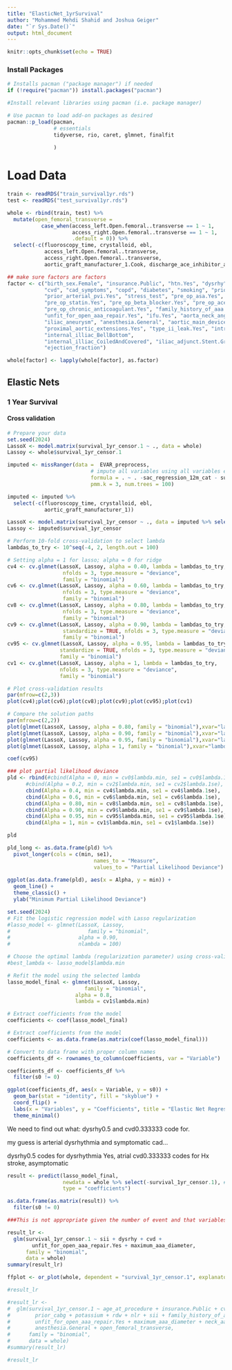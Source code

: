```yaml
---
title: "ElasticNet_1yrSurvival"
author: "Mohammed Mehdi Shahid and Joshua Geiger" 
date: "`r Sys.Date()`"
output: html_document
---
```


```r
knitr::opts_chunk$set(echo = TRUE)
```


### Install Packages

```r
# Installs pacman ("package manager") if needed
if (!require("pacman")) install.packages("pacman")

#Install relevant libraries using pacman (i.e. package manager)

# Use pacman to load add-on packages as desired
pacman::p_load(pacman, 
               # essentials
               tidyverse, rio, caret, glmnet, finalfit
               
               )
```


# Load Data
```r
train <- readRDS("train_survival1yr.rds")
test <- readRDS("test_survival1yr.rds")

whole <- rbind(train, test) %>%
  mutate(open_femoral_transverse =
           case_when(access_left.Open.femoral..transverse == 1 ~ 1,
                     access_right.Open.femoral..transverse == 1 ~ 1,
                     .default = 0)) %>%
  select(-c(fluoroscopy_time, crystalloid, ebl,
            access_left.Open.femoral..transverse,
            access_right.Open.femoral..transverse,
            aortic_graft_manufacturer_1.Cook, discharge_ace_inhibitor_arb.Yes))

## make sure factors are factors
factor <- c("birth_sex.Female", "insurance.Public", "htn.Yes", "dysrhy", "functional_status",
            "cvd", "cad_symptoms", "copd", "diabetes", "smoking", "prior_cabg", "prior_pci",
            "prior_arterial_pvi.Yes", "stress_test", "pre_op_asa.Yes", "pre_op_p2y12_antagonist.Yes",
            "pre_op_statin.Yes", "pre_op_beta_blocker.Yes", "pre_op_ace_inhibitor_arb.Yes",
            "pre_op_chronic_anticoagulant.Yes", "family_history_of_aaa.Yes",
            "unfit_for_open_aaa_repair.Yes", "ifu.Yes", "aorta_neck_angle", "neck_aaa_angle",
            "iliac_aneurysm", "anesthesia.General", "aortic_main_device.Aorto.bi.iliac",
            "proximal_aortic_extensions.Yes", "type_ii_leak.Yes", "intraop_cx_endoleak.Yes",
            "internal_illiac_BellBottom",
            "internal_illiac_CoiledAndCovered", "iliac_adjunct.Stent.Graft",
            "ejection_fraction")

whole[factor] <- lapply(whole[factor], as.factor)
```

## Elastic Nets

### 1 Year Survival

#### Cross validation
```r
# Prepare your data
set.seed(2024)
LassoX <- model.matrix(survival_1yr_censor.1 ~ ., data = whole)
Lassoy <- whole$survival_1yr_censor.1

imputed <- missRanger(data =  EVAR_preprocess, 
                           # impute all variables using all variables except outcomes
                           formula = . ~ . -sac_regression_12m_cat - survival_1yr_censor - survival_5yr_censor - reintervention,
                           pmm.k = 3, num.trees = 100)

imputed <- imputed %>%
  select(-c(fluoroscopy_time, crystalloid, ebl,
            aortic_graft_manufacturer_1))

LassoX <- model.matrix(survival_1yr_censor ~ ., data = imputed %>% select(-c(reintervention, survival_5yr_censor, sac_regression_12m_cat)))
Lassoy <- imputed$survival_1yr_censor

# Perform 10-fold cross-validation to select lambda
lambdas_to_try <- 10^seq(-4, 2, length.out = 100)

# Setting alpha = 1 for lasso; alpha = 0 for ridge
cv4 <- cv.glmnet(LassoX, Lassoy, alpha = 0.40, lambda = lambdas_to_try,
                  nfolds = 3, type.measure = "deviance",
                  family = "binomial")
cv6 <- cv.glmnet(LassoX, Lassoy, alpha = 0.60, lambda = lambdas_to_try,
                  nfolds = 3, type.measure = "deviance",
                  family = "binomial")
cv8 <- cv.glmnet(LassoX, Lassoy, alpha = 0.80, lambda = lambdas_to_try,
                  nfolds = 3, type.measure = "deviance",
                  family = "binomial")
cv9 <- cv.glmnet(LassoX, Lassoy, alpha = 0.90, lambda = lambdas_to_try,
                  standardize = TRUE, nfolds = 3, type.measure = "deviance",
                  family = "binomial")
cv95 <- cv.glmnet(LassoX, Lassoy, alpha = 0.95, lambda = lambdas_to_try,
                 standardize = TRUE, nfolds = 3, type.measure = "deviance",
                 family = "binomial")
cv1 <- cv.glmnet(LassoX, Lassoy, alpha = 1, lambda = lambdas_to_try,
                 nfolds = 3, type.measure = "deviance",
                 family = "binomial")

# Plot cross-validation results
par(mfrow=c(2,3))
plot(cv4);plot(cv6);plot(cv8);plot(cv9);plot(cv95);plot(cv1)

# Compare the solution paths
par(mfrow=c(2,2))
plot(glmnet(LassoX, Lassoy, alpha = 0.80, family = "binomial"),xvar="lambda");
plot(glmnet(LassoX, Lassoy, alpha = 0.90, family = "binomial"),xvar="lambda");
plot(glmnet(LassoX, Lassoy, alpha = 0.95, family = "binomial"),xvar="lambda");
plot(glmnet(LassoX, Lassoy, alpha = 1, family = "binomial"),xvar="lambda")

coef(cv95)

### plot partial likelihood deviance
pld <- rbind(#cbind(Alpha = 0, min = cv0$lambda.min, se1 = cv0$lambda.1se),
      #cbind(Alpha = 0.2, min = cv2$lambda.min, se1 = cv2$lambda.1se),
      cbind(Alpha = 0.4, min = cv4$lambda.min, se1 = cv4$lambda.1se),
      cbind(Alpha = 0.6, min = cv6$lambda.min, se1 = cv6$lambda.1se),
      cbind(Alpha = 0.80, min = cv8$lambda.min, se1 = cv8$lambda.1se),
      cbind(Alpha = 0.90, min = cv9$lambda.min, se1 = cv9$lambda.1se),
      cbind(Alpha = 0.95, min = cv95$lambda.min, se1 = cv95$lambda.1se),
      cbind(Alpha = 1, min = cv1$lambda.min, se1 = cv1$lambda.1se))

pld

pld_long <- as.data.frame(pld) %>%
  pivot_longer(cols = c(min, se1),
                            names_to = "Measure", 
                            values_to = "Partial Likelihood Deviance")
      
ggplot(as.data.frame(pld), aes(x = Alpha, y = min)) +
  geom_line() +
  theme_classic() +
  ylab("Minimum Partial Likelihood Deviance")
```

```r
set.seed(2024)
# Fit the logistic regression model with Lasso regularization
#lasso_model <- glmnet(LassoX, Lassoy,
#                         family = "binomial",
#                      alpha = 0.90,
#                      nlambda = 100)

# Choose the optimal lambda (regularization parameter) using cross-validation
#best_lambda <- lasso_model$lambda.min

# Refit the model using the selected lambda
lasso_model_final <- glmnet(LassoX, Lassoy,
                         family = "binomial",
                      alpha = 0.8,
                      lambda = cv1$lambda.min)

# Extract coefficients from the model
coefficients <- coef(lasso_model_final)

# Extract coefficients from the model
coefficients <- as.data.frame(as.matrix(coef(lasso_model_final)))

# Convert to data frame with proper column names
coefficients_df <- rownames_to_column(coefficients, var = "Variable")

coefficients_df <- coefficients_df %>%
  filter(s0 != 0)

ggplot(coefficients_df, aes(x = Variable, y = s0)) +
  geom_bar(stat = "identity", fill = "skyblue") +
  coord_flip() +
  labs(x = "Variables", y = "Coefficients", title = "Elastic Net Regression Coefficients") +
  theme_minimal()
```
We need to find out what: dysrhy0.5	and cvd0.333333 code for.

my guess is arterial dysrhythmia and symptomatic cad...

dysrhy0.5 codes for dysrhythmia Yes, atrial
cvd0.333333 codes for Hx stroke, asymptomatic

```r
result <- predict(lasso_model_final,
                  newdata = whole %>% select(-survival_1yr_censor.1), # use the test set
                  type = "coefficients")

as.data.frame(as.matrix(result)) %>%
  filter(s0 != 0)

###This is not appropriate given the number of event and that variables were obtained from elastic nets.

result_lr <- 
  glm(survival_1yr_censor.1 ~ sii + dysrhy + cvd +
        unfit_for_open_aaa_repair.Yes + maximum_aaa_diameter,
      family = "binomial",
      data = whole)
summary(result_lr)

ffplot <- or_plot(whole, dependent = "survival_1yr_censor.1", explanatory = c("sii", "dysrhy", "cvd", "unfit_for_open_aaa_repair.Yes", "maximum_aaa_diameter"))

#result_lr

#result_lr <- 
#  glm(survival_1yr_censor.1 ~ age_at_procedure + insurance.Public + cvd + copd +
#        prior_cabg + potassium + rdw + nlr + sii + family_history_of_aaa.Yes +
#        unfit_for_open_aaa_repair.Yes + maximum_aaa_diameter + neck_aaa_angle	+
#        anesthesia.General + open_femoral_transverse,
#      family = "binomial",
#      data = whole)
#summary(result_lr)

#result_lr

```



